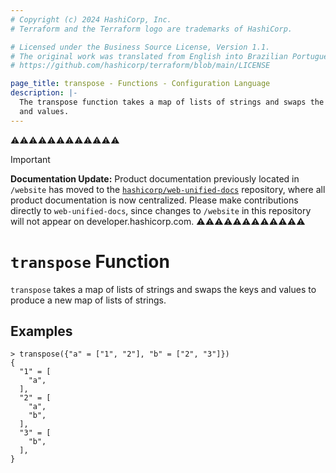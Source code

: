 ```yaml
---
# Copyright (c) 2024 HashiCorp, Inc.
# Terraform and the Terraform logo are trademarks of HashiCorp.

# Licensed under the Business Source License, Version 1.1.
# The original work was translated from English into Brazilian Portuguese.
# https://github.com/hashicorp/terraform/blob/main/LICENSE

page_title: transpose - Functions - Configuration Language
description: |-
  The transpose function takes a map of lists of strings and swaps the keys
  and values.
---
```


⚠️⚠️⚠️⚠️⚠️⚠️⚠️⚠️⚠️⚠️⚠️⚠️
> [!IMPORTANT]
> **Documentation Update:** Product documentation previously located in `/website` has moved to the [`hashicorp/web-unified-docs`](https://github.com/hashicorp/web-unified-docs) repository, where all product documentation is now centralized. Please make contributions directly to `web-unified-docs`, since changes to `/website` in this repository will not appear on developer.hashicorp.com.
⚠️⚠️⚠️⚠️⚠️⚠️⚠️⚠️⚠️⚠️⚠️⚠️


# `transpose` Function

`transpose` takes a map of lists of strings and swaps the keys and values
to produce a new map of lists of strings.

## Examples

```
> transpose({"a" = ["1", "2"], "b" = ["2", "3"]})
{
  "1" = [
    "a",
  ],
  "2" = [
    "a",
    "b",
  ],
  "3" = [
    "b",
  ],
}
```
